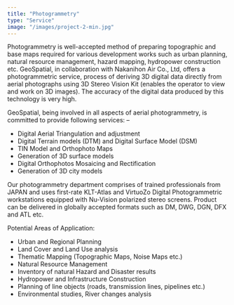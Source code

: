 ```yaml
---
title: "Photogrammetry"
type: "Service"
image: "/images/project-2-min.jpg"
---
```


Photogrammetry is well-accepted method of preparing topographic and base maps required for various development works such as urban planning, natural resource management, hazard mapping, hydropower construction etc. GeoSpatial, in collaboration with Nakanihon Air Co., Ltd, offers a photogrammetric service, process of deriving 3D digital data directly from aerial photographs using 3D Stereo Vision Kit (enables the operator to view and work on 3D images). The accuracy of the digital data produced by this technology is very high.

GeoSpatial, being involved in all aspects of aerial photogrammetry, is committed to provide following services: –

* Digital Aerial Triangulation and adjustment
* Digital Terrain models (DTM) and Digital Surface Model (DSM)
* TIN Model and Orthophoto Maps
* Generation of 3D surface models
* Digital Orthophotos Mosaicing and Rectification
* Generation of 3D city models

Our photogrammetry department comprises of trained professionals from JAPAN and uses first-rate KLT-Atlas and VirtuoZo Digital Photogrammetric workstations equipped with Nu-Vision polarized stereo screens. Product can be delivered in globally accepted formats such as DM, DWG, DGN, DFX and ATL etc.

Potential Areas of Application:

* Urban and Regional Planning
* Land Cover and Land Use analysis
* Thematic Mapping (Topographic Maps, Noise Maps etc.)
* Natural Resource Management
* Inventory of natural Hazard and Disaster results
* Hydropower and Infrastructure Construction
* Planning of line objects (roads, transmission lines, pipelines etc.)
* Environmental studies, River changes analysis